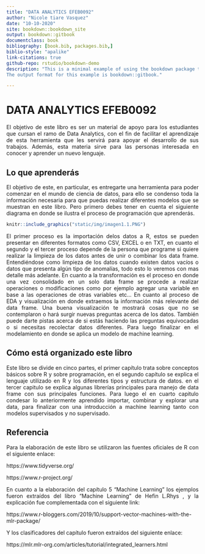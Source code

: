 ```yaml
---
title: "DATA ANALYTICS EFEB0092"
author: "Nicole tiare Vasquez"
date: "10-10-2020"
site: bookdown::bookdown_site
output: bookdown::gitbook
documentclass: book
bibliography: [book.bib, packages.bib,]
biblio-style: "apalike"
link-citations: true
github-repo: rstudio/bookdown-demo
description: "This is a minimal example of using the bookdown package to write a book.
The output format for this example is bookdown::gitbook."

---
```


# DATA ANALYTICS EFEB0092  
<div style="text-align: justify">

El objetivo de este libro es ser un material de apoyo para los estudiantes que cursan el ramo de Data Analytics, con el fin de facilitar el aprendizaje de esta herramienta que les servirá para apoyar el desarrollo de sus trabajos. Además, esta materia sirve para las personas interesada en conocer y aprender un nuevo lenguaje.

## Lo que aprenderás

El objetivo de este, en particular, es entregarte una herramienta para poder comenzar en el mundo de ciencia de datos, para ello se condenso toda la información necesaria para que puedas realizar diferentes modelos que se muestran en este libro. Pero primero debes tener en cuenta el siguiente diagrama en donde se ilustra el proceso de programación que aprenderás. 

```r
knitr::include_graphics("static/img/imagen1.1.PNG")
```

El primer proceso es la importación delos datos a R, estos se pueden presentar en diferentes formatos como CSV, EXCEL o en TXT, en cuanto el segundo y el tercer proceso depende de la persona que programe si quiere realizar la limpieza de los datos antes de unir o combinar los data frame. Entendiéndose como limpieza de los datos cuando existen datos vacíos o datos que presenta algún tipo de anomalías, todo esto lo veremos con mas detalle más adelante.  En cuanto a la transformación es el proceso en donde una vez consolidado en un solo data frame se procede a realizar operaciones o modificaciones como por ejemplo agregar una variable en base a las operaciones de otras variables etc… 
En cuanto al proceso de EDA y visualización en donde extraemos la información más relevante del data frame. Una buena visualización te mostrará cosas que no se contemplaron o hará surgir nuevas preguntas acerca de los datos. También puede darte pistas acerca de si estás haciendo las preguntas equivocadas o si necesitas recolectar datos diferentes. Para luego finalizar en el modelamiento en donde se aplica un modelo de machine learning.

## Cómo está organizado este libro

Este libro se divide en cinco partes, el primer capítulo trata sobre conceptos básicos sobre R y sobre programación, en el segundo capítulo se explica el lenguaje utilizado en R y los diferentes tipos y estructura de datos. en el tercer capitulo se explica algunas librerías principales para manejo de data frame con sus principales funciones.  Para luego el en cuarto capitulo condesar lo anteriormente aprendido importar, combinar y explorar una data, para finalizar con una introducción a machine learning tanto con modelos supervisados y no supervisado.

## Referencia 

Para la elaboración de este libro se utilizaron las fuentes oficiales de R con el siguiente enlace: 

https://www.tidyverse.org/

https://www.r-project.org/

En cuanto a la elaboración del capítulo 5 “Machine Learning” los ejemplos fueron extraídos del libro “Machine Learning” de Hefin L.Rhys , y la explicación fue complementada con el siguiente link: 

https://www.r-bloggers.com/2019/10/support-vector-machines-with-the-mlr-package/

Y los clasificadores del capítulo fueron extraídos del siguiente enlace:

https://mlr.mlr-org.com/articles/tutorial/integrated_learners.html


<div/>